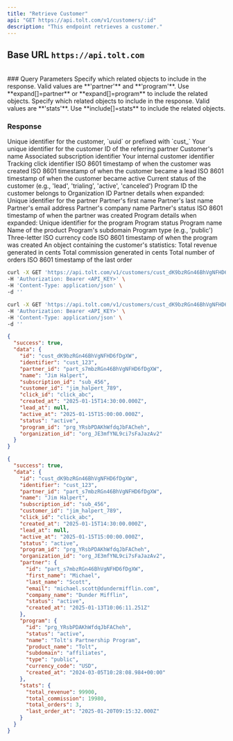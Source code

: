 ```yaml
---
title: "Retrieve Customer"
api: "GET https://api.tolt.com/v1/customers/:id"
description: "This endpoint retrieves a customer."
---
```


## Base URL `https://api.tolt.com`

<br />
### Query Parameters

<ParamField body="expand" type="array - optional">
  Specify which related objects to include in the response. Valid values are
  **'partner'** and **'program'**. Use **expand[]=partner** or
  **expand[]=program** to include the related objects.
</ParamField>

<ParamField body="include" type="array - optional">
  Specify which related objects to include in the response. Valid values are
  **'stats'**. Use **include[]=stats** to include the related objects.
</ParamField>

### Response

<ResponseField name="id" type="string">
  Unique identifier for the customer, `uuid` or prefixed with `cust_`
</ResponseField>

<ResponseField name="identifier" type="string">
  Your unique identifier for the customer
</ResponseField>

<ResponseField name="partner_id" type="string">
  ID of the referring partner
</ResponseField>

<ResponseField name="name" type="string">
  Customer's name
</ResponseField>

<ResponseField name="subscription_id" type="string">
  Associated subscription identifier
</ResponseField>

<ResponseField name="customer_id" type="string">
  Your internal customer identifier
</ResponseField>

<ResponseField name="click_id" type="string">
  Tracking click identifier
</ResponseField>

<ResponseField name="created_at" type="string">
  ISO 8601 timestamp of when the customer was created
</ResponseField>

<ResponseField name="lead_at" type="string">
  ISO 8601 timestamp of when the customer became a lead
</ResponseField>

<ResponseField name="active_at" type="string">
  ISO 8601 timestamp of when the customer became active
</ResponseField>

<ResponseField name="status" type="string">
  Current status of the customer (e.g., 'lead', 'trialing', 'active',
  'canceled')
</ResponseField>

<ResponseField name="program_id" type="string">
  Program ID the customer belongs to
</ResponseField>

<ResponseField name="organization_id" type="string">
  Organization ID
</ResponseField>

<ResponseField name="partner" type="object">
  <Expandable title="partner" defaultOpen={false}>
    Partner details when expanded:
    <ResponseField name="id" type="string">
      Unique identifier for the partner
    </ResponseField>
    <ResponseField name="first_name" type="string">
      Partner's first name
    </ResponseField>
    <ResponseField name="last_name" type="string">
      Partner's last name
    </ResponseField>
    <ResponseField name="email" type="string">
      Partner's email address
    </ResponseField>
    <ResponseField name="company_name" type="string">
      Partner's company name
    </ResponseField>
    <ResponseField name="status" type="string">
      Partner's status
    </ResponseField>
    <ResponseField name="created_at" type="string">
      ISO 8601 timestamp of when the partner was created
    </ResponseField>
  </Expandable>
</ResponseField>

<ResponseField name="program" type="object">
  <Expandable title="program" defaultOpen={false}>
    Program details when expanded:
    <ResponseField name="id" type="string">
      Unique identifier for the program
    </ResponseField>
    <ResponseField name="status" type="string">
      Program status
    </ResponseField>
    <ResponseField name="name" type="string">
      Program name
    </ResponseField>
    <ResponseField name="product_name" type="string">
      Name of the product
    </ResponseField>
    <ResponseField name="subdomain" type="string">
      Program's subdomain
    </ResponseField>
    <ResponseField name="type" type="string">
      Program type (e.g., 'public')
    </ResponseField>
    <ResponseField name="currency_code" type="string">
      Three-letter ISO currency code
    </ResponseField>
    <ResponseField name="created_at" type="string">
      ISO 8601 timestamp of when the program was created
    </ResponseField>
  </Expandable>
</ResponseField>

<ResponseField name="stats" type="object">
  <Expandable title="stats" defaultOpen={false}>
    An object containing the customer's statistics:
    <ResponseField name="total_revenue" type="integer">
      Total revenue generated in cents
    </ResponseField>
    <ResponseField name="total_commission" type="integer">
      Total commission generated in cents
    </ResponseField>
    <ResponseField name="total_orders" type="integer">
      Total number of orders
    </ResponseField>
    <ResponseField name="last_order_at" type="string">
      ISO 8601 timestamp of the last order
    </ResponseField>
  </Expandable>
</ResponseField>

<RequestExample>

```bash cURL
curl -X GET 'https://api.tolt.com/v1/customers/cust_dK9bzRGn46BhVgNFHD6fDgXW' \
-H 'Authorization: Bearer <API_KEY>' \
-H 'Content-Type: application/json' \
-d ''
```

```bash cURL - Expand & Include
curl -X GET 'https://api.tolt.com/v1/customers/cust_dK9bzRGn46BhVgNFHD6fDgXW?expand[]=partner&expand[]=program&include[]=stats' \
-H 'Authorization: Bearer <API_KEY>' \
-H 'Content-Type: application/json' \
-d ''
```

</RequestExample>

<ResponseExample>

```json Response
{
  "success": true,
  "data": {
    "id": "cust_dK9bzRGn46BhVgNFHD6fDgXW",
    "identifier": "cust_123",
    "partner_id": "part_s7mbzRGn46BhVgNFHD6fDgXW",
    "name": "Jim Halpert",
    "subscription_id": "sub_456",
    "customer_id": "jim_halpert_789",
    "click_id": "click_abc",
    "created_at": "2025-01-15T14:30:00.000Z",
    "lead_at": null,
    "active_at": "2025-01-15T15:00:00.000Z",
    "status": "active",
    "program_id": "prg_YRsbPDAKhWfdqJbFACheh",
    "organization_id": "org_JE3mfYNL9ci7sFaJazAv2"
  }
}
```

```json Expand & Include Response
{
  "success": true,
  "data": {
    "id": "cust_dK9bzRGn46BhVgNFHD6fDgXW",
    "identifier": "cust_123",
    "partner_id": "part_s7mbzRGn46BhVgNFHD6fDgXW",
    "name": "Jim Halpert",
    "subscription_id": "sub_456",
    "customer_id": "jim_halpert_789",
    "click_id": "click_abc",
    "created_at": "2025-01-15T14:30:00.000Z",
    "lead_at": null,
    "active_at": "2025-01-15T15:00:00.000Z",
    "status": "active",
    "program_id": "prg_YRsbPDAKhWfdqJbFACheh",
    "organization_id": "org_JE3mfYNL9ci7sFaJazAv2",
    "partner": {
      "id": "part_s7mbzRGn46BhVgNFHD6fDgXW",
      "first_name": "Michael",
      "last_name": "Scott",
      "email": "michael.scott@dundermifflin.com",
      "company_name": "Dunder Mifflin",
      "status": "active",
      "created_at": "2025-01-13T10:06:11.251Z"
    },
    "program": {
      "id": "prg_YRsbPDAKhWfdqJbFACheh",
      "status": "active",
      "name": "Tolt's Partnership Program",
      "product_name": "Tolt",
      "subdomain": "affiliates",
      "type": "public",
      "currency_code": "USD",
      "created_at": "2024-03-05T10:28:08.984+00:00"
    },
    "stats": {
      "total_revenue": 99900,
      "total_commission": 19980,
      "total_orders": 3,
      "last_order_at": "2025-01-20T09:15:32.000Z"
    }
  }
}
```

</ResponseExample>
